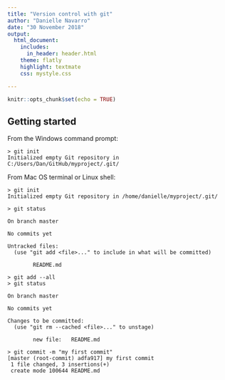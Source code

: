 ```yaml
---
title: "Version control with git"
author: "Danielle Navarro"
date: "30 November 2018"
output:
  html_document:
    includes:
      in_header: header.html
    theme: flatly
    highlight: textmate
    css: mystyle.css

---
```


```r
knitr::opts_chunk$set(echo = TRUE)
```

## Getting started 

From the Windows command prompt:

```{}
> git init
Initialized empty Git repository in C:/Users/Dan/GitHub/myproject/.git/
```

From Mac OS terminal or Linux shell:

```{}
> git init
Initialized empty Git repository in /home/danielle/myproject/.git/
```


```{}
> git status

On branch master

No commits yet

Untracked files:
  (use "git add <file>..." to include in what will be committed)

        README.md
```


```{}
> git add --all
> git status

On branch master

No commits yet

Changes to be committed:
  (use "git rm --cached <file>..." to unstage)

        new file:   README.md
```


```{}
> git commit -m "my first commit"
[master (root-commit) adfa917] my first commit
 1 file changed, 3 insertions(+)
 create mode 100644 README.md
```
